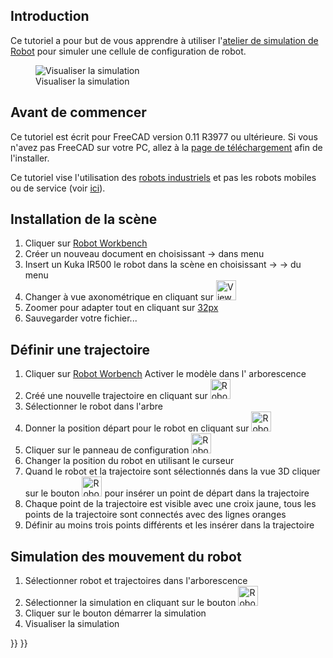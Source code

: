 <languages/>
{{TutorialInfo/fr
|Topic=Atelier Robot
|Level=Débutant
|Time=
|Author=r-frank
|FCVersion=0.16.6703 et plus
|Files=
}}

== Introduction ==
Ce tutoriel a pour but de vous apprendre à utiliser l'[[Robot Workbench/fr|atelier de simulation de Robot]] pour simuler une cellule de configuration de robot.

[[Image:Robot_Tutorial_RobotSimulation.gif|Visualiser la simulation]]

== Avant de commencer ==
Ce tutoriel est écrit pour FreeCAD version 0.11 R3977 ou ultérieure. Si vous n'avez pas FreeCAD sur votre PC, allez à la [[Download/fr|page de téléchargement]] afin de l'installer. 

Ce tutoriel vise l'utilisation des [https://fr.wikipedia.org/wiki/Robotique_industrielle robots industriels] et pas les robots mobiles ou de service (voir [https://en.wikipedia.org/wiki/Robot#Modern_robots ici]).

== Installation de la scène ==
#Cliquer sur [[Robot_Workbench/fr|Robot Workbench]]
#Créer un nouveau document en choisissant {{KEY|File}} → {{KEY|New}} dans menu
#Insert un Kuka IR500 le robot dans la scène en choisissant {{KEY|Robot}} → {{KEY|insert Robots}} → {{KEY|Kuka IR500}} du menu 
#Changer à vue axonométrique en cliquant sur [[Image:View-axometric.png|32px]]
#Zoomer pour adapter tout en cliquant sur [[image:view-zoom-all.png|32px]]
#Sauvegarder votre fichier...

== Définir une trajectoire == 
#Cliquer sur [[Robot_Workbench/fr|Robot Worbench]] Activer le modèle dans l' arborescence 
#Créé une nouvelle trajectoire en cliquant sur [[Image:Robot_CreateTrajectory.png|32px]] 
#Sélectionner le robot dans l'arbre 
#Donner la position départ pour le robot en cliquant sur [[Image:Robot_SetHomePos.png|32px]] 
#Cliquer sur le panneau de configuration [[Image:Robot_InsertWaypoint.png|32px]] 
#Changer la position du robot en utilisant le curseur
#Quand le robot et la trajectoire sont sélectionnés dans la vue 3D cliquer sur le bouton [[Image:Robot_InsertWaypoint.png|32px]] pour insérer un point de départ dans la trajectoire
#Chaque point de la trajectoire est visible avec une croix jaune, tous les points de la trajectoire sont connectés avec des lignes oranges
#Définir au moins trois points différents et les insérer dans la trajectoire

==Simulation des mouvement du robot ==
#Sélectionner robot et trajectoires dans l'arborescence
#Sélectionner la simulation en cliquant sur le bouton [[Image:Robot_Simulate.png|32px]]
#Cliquer sur le bouton démarrer la simulation {{KEY|I>}}
#Visualiser la simulation

{{Robot Tools navi{{#translation:}}}}
{{Userdocnavi{{#translation:}}}}
